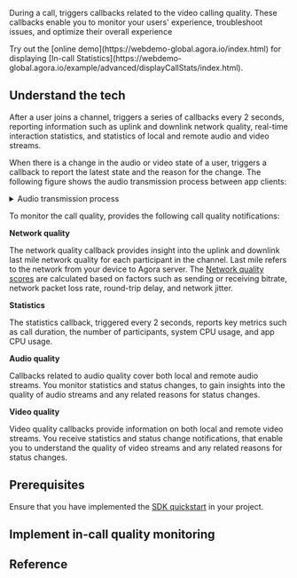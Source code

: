 
During a call, <Vg k="VSDK"/> triggers callbacks related to the video calling quality. These callbacks enable you to monitor your users' experience, troubleshoot issues, and optimize their overall experience

<PlatformWrapper platform="web">
Try out the [online demo](https://webdemo-global.agora.io/index.html) for displaying [In-call Statistics](https://webdemo-global.agora.io/example/advanced/displayCallStats/index.html).
</PlatformWrapper>

<PlatformWrapper notAllowed="blueprint, react-js">

## Understand the tech

After a user joins a channel, <Vg k="VSDK"/> triggers a series of callbacks every 2 seconds, reporting information such as uplink and downlink network quality, real-time interaction statistics, and statistics of local and remote audio and video streams.

When there is a change in the audio or video state of a user, <Vg k="VSDK"/> triggers a callback to report the latest state and the reason for the change. The following figure shows the audio transmission process between app clients:

<details>
<summary>Audio transmission process</summary>

![Audio transmission process](/images/video-sdk/in-call-quality.svg)
</details>

To monitor the call quality, <Vg k="COMPANY"/> provides the following call quality notifications:

**Network quality**

The network quality callback provides insight into the uplink and downlink last mile network quality for each participant in the channel. Last mile refers to the network from your device to Agora server. The [Network quality scores](#network-quality-score) are calculated based on factors such as sending or receiving bitrate, network packet loss rate, round-trip delay, and network jitter.

**Statistics**

The statistics callback, triggered every 2 seconds, reports key metrics such as call duration, the number of participants, system CPU usage, and app CPU usage.

**Audio quality**

Callbacks related to audio quality cover both local and remote audio streams. You monitor statistics and status changes, to gain insights into the quality of audio streams and any related reasons for status changes.

**Video quality**

Video quality callbacks provide information on both local and remote video streams. You receive statistics and status change notifications, that enable you to understand the quality of video streams and any related reasons for status changes.

## Prerequisites
Ensure that you have implemented the [SDK quickstart](../../video-calling/get-started/get-started-sdk) in your project.

## Implement in-call quality monitoring

<ProjectImplement/>

## Reference

<Reference/>

</PlatformWrapper>
<PlatformWrapper platform="blueprint, react-js">
<NotAvailable />
</PlatformWrapper>
